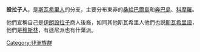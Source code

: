 {{Multiple issues|
{{Expand language|1=en|time=2022-02-24T02:31:19+00:00}}
{{Unreferenced|time=2022-02-24T02:31:19+00:00}}
}}
'''設拉子人'''，是[[斯瓦希里人|斯瓦希里人]]的分支，主要分布東非的[[桑給巴爾島|桑給巴爾島]]和[[奔巴島|奔巴島]]、[[科摩羅|科摩羅]]。

他們宣稱自己是[[伊朗|伊朗]][[設拉子|設拉子]]商人後裔，如同其他斯瓦希里人他們也説[[斯瓦希里語|斯瓦希里語]]，他們是[[穆斯林|穆斯林]]，有遜尼派也有什葉派。

[[Category:非洲族群|Category:非洲族群]]
